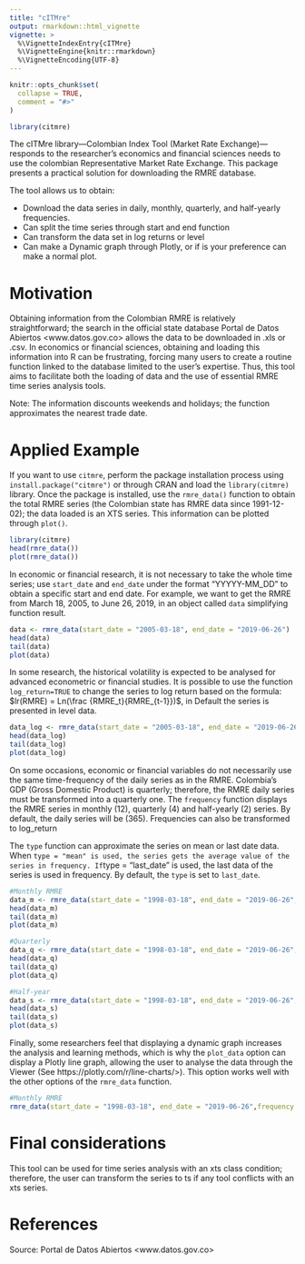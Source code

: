 ```yaml
---
title: "cITMre"
output: rmarkdown::html_vignette
vignette: >
  %\VignetteIndexEntry{cITMre}
  %\VignetteEngine{knitr::rmarkdown}
  %\VignetteEncoding{UTF-8}
---
```


```r
knitr::opts_chunk$set(
  collapse = TRUE,
  comment = "#>"
)
```

```r
library(citmre)
```

The cITMre library—Colombian Index Tool (Market Rate Exchange)—responds to the researcher's economics and financial sciences needs to use the colombian Representative Market Rate Exchange. This package presents a practical solution for downloading the RMRE database. 

The tool allows us to obtain:

* Download the data series in daily, monthly, quarterly, and half-yearly frequencies.
* Can split the time series through start and end function
* Can transform the data set in log returns or level
* Can make a Dynamic graph through Plotly, or if is your preference can make a normal plot.

# Motivation

Obtaining information from the Colombian RMRE is relatively straightforward; the search in the official state database Portal de Datos Abiertos <www.datos.gov.co> allows the data to be downloaded in .xls or .csv. In economics or financial sciences, obtaining and loading this information into R can be frustrating, forcing many users to create a routine function linked to the database limited to the user's expertise. Thus, this tool aims to facilitate both the loading of data and the use of essential RMRE time series analysis tools.

Note: The information discounts weekends and holidays; the function approximates the nearest trade date.

# Applied Example

If you want to use `citmre`, perform the package installation process using `install.package("citmre")` or through CRAN and load the `library(citmre)` library.
Once the package is installed, use the `rmre_data()` function to obtain the total RMRE series (the Colombian state has RMRE data since 1991-12-02); the data loaded is an XTS series. This information can be plotted through `plot()`.

```r
library(citmre)
head(rmre_data()) 
plot(rmre_data())
```

In economic or financial research, it is not necessary to take the whole time series; use `start_date` and `end_date` under the format "YYYYY-MM_DD" to obtain a specific start and end date. For example, we want to get the RMRE from March 18, 2005, to June 26, 2019, in an object called `data` simplifying function result.

```r
data <- rmre_data(start_date = "2005-03-18", end_date = "2019-06-26")
head(data)
tail(data)
plot(data)
```

In some research, the historical volatility is expected to be analysed for advanced econometric or financial studies. It is possible to use the function `log_return=TRUE` to change the series to log return based on the formula: $lr(RMRE) = Ln(\frac {RMRE_t}{RMRE_{t-1}})$, in Default the series is presented in level data.

```r
data_log <- rmre_data(start_date = "2005-03-18", end_date = "2019-06-26", log_return = TRUE)
head(data_log)
tail(data_log)
plot(data_log)

```

On some occasions, economic or financial variables do not necessarily use the same time-frequency of the daily series as in the RMRE. Colombia's GDP (Gross Domestic Product) is quarterly; therefore, the RMRE daily series must be transformed into a quarterly one. The `frequency` function displays the RMRE series in monthly (12), quarterly (4) and half-yearly (2) series. By default, the daily series will be (365). Frequencies can also be transformed to log_return

The `type` function can approximate the series on mean or last date data. When `type = "mean" is used, the series gets the average value of the series in frequency. If `type = "last_date" is used, the last data of the series is used in frequency. By default, the `type` is set to `last_date`.

```r

#Monthly RMRE
data_m <- rmre_data(start_date = "1998-03-18", end_date = "2019-06-26",frequency = 12)
head(data_m)
tail(data_m)
plot(data_m)

#Quarterly
data_q <- rmre_data(start_date = "1998-03-18", end_date = "2019-06-26",frequency = 4, log_return = T)
head(data_q)
tail(data_q)
plot(data_q)

#Half-year
data_s <- rmre_data(start_date = "1998-03-18", end_date = "2019-06-26",frequency = 2, type = "mean")
head(data_s)
tail(data_s)
plot(data_s)
```

Finally, some researchers feel that displaying a dynamic graph increases the analysis and learning methods, which is why the `plot_data` option can display a Plotly line graph, allowing the user to analyse the data through the Viewer (See https://plotly.com/r/line-charts/>). This option works well with the other options of the `rmre_data` function.

```r

#Monthly RMRE
rmre_data(start_date = "1998-03-18", end_date = "2019-06-26",frequency = 12, plot_data = T)

```

# Final considerations

This tool can be used for time series analysis with an xts class condition; therefore, the user can transform the series to ts if any tool conflicts with an xts series.

# References
Source: Portal de Datos Abiertos <www.datos.gov.co> 


